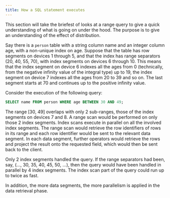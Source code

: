 ```yaml
---
title: How a SQL statement executes
---
```


This section will take the briefest of looks at a range query to give a quick understanding of what is going on under the hood.  The purpose is to give an understanding of the effect of distribution.

Say there is a `person` table with a string column name and an integer column age, with a non-unique index on age.  Suppose that the table has row segments on devices 1 through 5, and that the index has range separators (20, 40, 55, 70), with index segments on devices 6 through 10.  This means that the index segment on device 6 indexes all the ages from 0 (technically, from the negative infinity value of the integral type) up to 19, the index segment on device 7 indexes all the ages from 20 to 39 and so on.  The last segment starts at 70 and continues up to the positive infinity value.

Consider the execution of the following query: 

```sql
SELECT name FROM person WHERE age BETWEEN 30 AND 49;
```

The range [30, 49] overlaps with only 2 sub-ranges, those of the index segments on devices 7 and 8.  A range scan would be performed on only those 2 index segments.  Index scans execute in parallel on all the involved index segments.  The range scan would retrieve the row identifiers of rows in its range and each row identifier would be sent to the relevant data segment.  In each data segment, further operators would retrieve the rows and project the result onto the requested field, which would then be sent back to the client.

Only 2 index segments handled the query.  If the range separators had been, say, (…, 30, 35, 40, 45, 50, …), then the query would have been handled in parallel by 4 index segments.  The index scan part of the query could run up to twice as fast.

In addition, the more data segments, the more parallelism is applied in the data retrieval phase.
